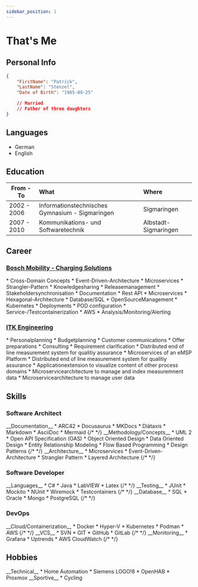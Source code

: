 ```yaml
---
sidebar_position: 1
---
```


# That's Me

## Personal Info
``` json
{
    "FirstName": "Patrick",
    "LastName": "Stenzel",
    "Date of Birth": "1985-09-25"

    // Married
    // Father of three daughters
}
```
## Languages
* German
* English

## Education
| **From - To** | **What**                                         | **Where**             |
|---------------|:-------------------------------------------------|:----------------------|
| 2002 - 2006   | Informationstechnisches Gymnasium - Sigmaringen  | Sigmaringen           |
| 2007 - 2010   | Kommunikations- und Softwaretechnik              | Albstadt-Sigmaringen  |

## Career
### [Bosch Mobility - Charging Solutions](https://www.bosch.de/)


<Timeline variant="success-dark" horizontal>
  <TimelineItem variant='success' align='right' >
    <TimelineCareerHeaderItem icon='fa-compass-drafting' position='Solution Architect' location='Feuerbach' employeer='Bosch Mobility GmbH' fromDate='06.2024'/>
    * Cross-Domain Concepts
    * Event-Driven-Architecture
    * Microservices
    * Strangler-Pattern
    * Knowledgesharing
    * Releasemanagement
    * Stakeholdersynchronisation
    * Documentation
  </TimelineItem>

  <TimelineItem variant='success' align='left' >
    <TimelineCareerHeaderItem icon='fa-code' position='Software Developer' location='Feuerbach' employeer='Bosch Mobility GmbH' fromDate='10.2022' />
    * Rest API
    * Microservices
    * Hexagonal-Architecture
    * Database/SQL
    * OpenSourceManagement
  </TimelineItem>

  <TimelineItem variant='success' align='right' >
    <TimelineCareerHeaderItem icon='fa-terminal' position='DevOps' location='Feuerbach' employeer='Bosch Mobility GmbH' fromDate='10.2022'/>
    * Kubernetes
      * Deployments
      * POD configuration
    * Service-/Testcontainerization
    * AWS
    * Analysis/Monitoring/Alerting
  </TimelineItem>
</Timeline>

### [ITK Engineering](https://www.itk-engineering.de/)

<Timeline variant="info-light" horizontal>
  <TimelineItem variant='info' align='left' >
    <TimelineCareerHeaderItem icon='fa-chart-pie' position='Technical Projectlead' location='Rülzheim' employeer='ITK Engineering GmbH' fromDate='03.2017' toDate='10.2022' />
    * Personalplanning
    * Budgetplanning
    * Customer communications
  </TimelineItem>
  <TimelineItem variant='info' align='right' >
    <TimelineCareerHeaderItem icon='fa-comments-dollar' position='Sales Support' location='Rülzheim' employeer='ITK Engineering GmbH' fromDate='03.2017' toDate='10.2022' />
    * Offer preparations
    * Consulting
    * Requirement clarification
  </TimelineItem>
  <TimelineItem variant='info' align='left' >
    <TimelineCareerHeaderItem icon='fa-code' position='Solution Architect' location='Rülzheim' employeer='ITK Engineering GmbH' fromDate='11.2015' toDate='10.2022' />
    * Distributed end of line measurement system for qualitiy assurance
  </TimelineItem>
  <TimelineItem variant='info' align='right' >
    <TimelineCareerHeaderItem icon='fa-code' position='Software Developer' location='Rülzheim' employeer='ITK Engineering GmbH' fromDate='08.2012' toDate='10.2022' />
    * Microservices of an eMSP Platform
    * Distributed end of line measurement system for qualitiy assurance
    * Applicationextension to visualize content of other process domains
    * Microservicearchitecture to manage and index measuremnent data
    * Microservicearchitecture to manage user data
  </TimelineItem>

</Timeline>


## Skills

### Software Architect
<Columns>
  <Column className='text--left'>
    <Card shadow='tl'>
        <CardHeader>
        <FAIcon icon="fa-solid fa-pen" size="2x" /> __Documentation__
        </CardHeader>
        <CardBody>
            * ARC42
            * Docusaurus
            * MKDocs
            * Diátaxis
            * Markdown
            * AsciiDoc
            * Mermaid
        </CardBody>
        <CardFooter>
        {/* <!-- <button className='button button--secondary button--block'>See All</button> --> */}
        </CardFooter>
    </Card>
  </Column>
  <Column className='text--justify'>
    <Card shadow='tl'>
        <CardHeader>
        <FAIcon icon="fa-solid fa-compass-drafting" size="2x" /> __Methodology/Concepts__
        </CardHeader>
        <CardBody>
            * UML 2
            * Open API Specification (OAS)
            * Object Oriented Design
            * Data Oriented Design
            * Entity Relationship Modeling
            * Flow Based Programming
            * Design Patterns
        </CardBody>
        <CardFooter>
        {/* <!-- <button className='button button--secondary button--block'>See All</button> --> */}
        </CardFooter>
    </Card>
  </Column>
  <Column className='text--justify'>
    <Card shadow='tl'>
        <CardHeader>
        <FAIcon icon="fa-solid fa-trowel-bricks" size="2x" /> __Architecture__
        </CardHeader>
        <CardBody>
            * Microservices
            * Event-Driven-Architecture
            * Strangler Pattern
            * Layered Architecture
        </CardBody>
        <CardFooter>
        {/* <!-- <button className='button button--secondary button--block'>See All</button> --> */}
        </CardFooter>
    </Card>
  </Column>
</Columns>
<br/>

### Software Developer
<Columns>
  <Column className='text--left'>
    <Card shadow='tl'>
        <CardHeader>
        <FAIcon icon="fa-solid fa-code" size="2x" /> __Languages__
        </CardHeader>
        <CardBody>
            * C#
            * Java
            * LabVIEW
            * Latex
        </CardBody>
        <CardFooter>
        {/* <!-- <button className='button button--secondary button--block'>See All</button> --> */}
        </CardFooter>
    </Card>
  </Column>
  <Column className='text--justify'>
    <Card shadow='tl'>
        <CardHeader>
        <FAIcon icon="fa-solid fa-flask" size="2x" /> __Testing__
        </CardHeader>
        <CardBody>
            * JUnit
            * Mockito
            * NUnit
            * Wiremock
            * Testcontainers
        </CardBody>
        <CardFooter>
        {/* <!-- <button className='button button--secondary button--block'>See All</button> --> */}
        </CardFooter>
    </Card>
  </Column>
  <Column className='text--justify'>
    <Card shadow='tl'>
        <CardHeader>
        <FAIcon icon="fa-solid fa-database" size="2x" /> __Database__
        </CardHeader>
        <CardBody>
            * SQL
            * Oracle
            * Mongo
            * PostgreSQL
        </CardBody>
        <CardFooter>
        {/* <!-- <button className='button button--secondary button--block'>See All</button> --> */}
        </CardFooter>
    </Card>
  </Column>
</Columns>

<br/>

### DevOps
<Columns>
  <Column className='text--left'>
    <Card shadow='tl'>
        <CardHeader>
        <FAIcon icon="fa-solid fa-cloud" size="2x" /> __Cloud/Containerization__
        </CardHeader>
        <CardBody>
            * Docker
            * Hyper-V
            * Kubernetes
            * Podman
            * AWS
        </CardBody>
        <CardFooter>
        {/* <!-- <button className='button button--secondary button--block'>See All</button> --> */}
        </CardFooter>
    </Card>
  </Column>
  <Column className='text--justify'>
      <Card shadow='tl'>
        <CardHeader>
        <FAIcon icon="fa-solid fa-code-merge" size="2x" /> __VCS__
        </CardHeader>
        <CardBody>
            * SVN
            * GIT
              * GitHub
              * GitLab
        </CardBody>
        <CardFooter>
        {/* <!-- <button className='button button--secondary button--block'>See All</button> --> */}
        </CardFooter>
    </Card>
  </Column>
  <Column className='text--justify'>
      <Card shadow='tl'>
        <CardHeader>
        <FAIcon icon="fa-solid fa-code-merge" size="2x" /> __Monitoring__
        </CardHeader>
        <CardBody>
            * Grafana
            * Uptrends
            * AWS CloudWatch
        </CardBody>
        <CardFooter>
        {/* <!-- <button className='button button--secondary button--block'>See All</button> --> */}
        </CardFooter>
    </Card>
  </Column>
</Columns>

## Hobbies

<Columns>
  <Column>
    <Card shadow='tl'>
      <CardHeader>
        <FAIcon icon='fa-solid fa-gears' size="2x" /> __Technical__
      </CardHeader>
      <CardBody>
        * Home Automation
          * Siemens LOGO!8
          * OpenHAB
        * Proxmox
      </CardBody>
    </Card>
  </Column>
  <Column>
      <Card shadow='tl'>
      <CardHeader>
        <FAIcon icon='fa-solid fa-person-biking' size="2x" /> __Sportive__
      </CardHeader>
      <CardBody>
        * Cycling
      </CardBody>
      </Card>
  </Column>
  <Column />
</Columns>
